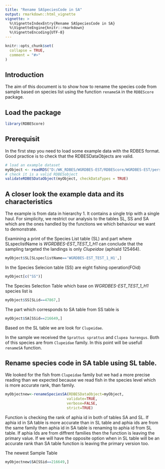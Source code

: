 ```yaml
---
title: "Rename SASpeciesCode in SA"
output: rmarkdown::html_vignette
vignette: >
  %\VignetteIndexEntry{Rename SASpeciesCode in SA}
  %\VignetteEngine{knitr::rmarkdown}
  %\VignetteEncoding{UTF-8}
---
```


```r
knitr::opts_chunk$set(
  collapse = TRUE,
  comment = "#>"
)
```

## Introduction
The aim of this document is to show how to rename the species code from sample 
based on species list using the function `renameSA` in the `RDBEScore` package.

## Load the package

```r
library(RDBEScore)
```

## Prerequisit
In the first step you need to load some example data with the RDBES format.
Good practice is to check that the RDBESDataObjects are valid. 

```r
# load an example dataset
myObject <- readRDS("D:/WK_RDBES/WGRDBES-EST/RDBEScore/WGRDBES-EST/personal/Kasia/vignettes/vignetteData/myObject.rds")
# check it is a valid RDBESobject
validateRDBESDataObject(myObject, checkDataTypes = TRUE)
```

## A closer look the example data and its characteristics

The example is from data in hierarchy 1. It contains a single trip with a single 
haul. For simplicity, we restrict our analysis to the tables SL, SS and SA which 
are the ones handled by the functions we which behaviour we want to demonstrate. 

Examining a print of the Species List table (SL) and part where SLspeclistName is 
*WGRDBES-EST_TEST_1_H1* can conclude that the sampling targeted the landings is 
only *Clupeidae* (aphiaId 125464).

```r
myObject$SL[SLspeclistName=='WGRDBES-EST_TEST_1_H1',]
```
In the Species Selecion table (SS) are eight fishing operation(FOid) 
```r
myObject[c("SS")]
```
The Species Selection Table which base on *WGRDBES-EST_TEST_1_H1* species list is

```r
myObject$SS[SLid==47867,]
```
The part which corresponds to SA table from SS table is

```r
myObject$SA[SSid==216649,]
```
Based on the SL table we are look for `Clupeidae`.

In the sample we received the `Sprattus sprattus` and `Clupea harengus`. Both of 
this species are from `Clupeidae` family. In this point will be usefull `renameSA` function.

## Rename species code in SA table using SL table.
We looked for the fish from `Clupeidae` family but we had a more precise reading 
than we expected because we read fish in the species level which is more accurate 
rank, than family.


```r
myObjectnew<-renameSpeciesSA(RDBESDataObject=myObject,
                            validate=TRUE,
                            verbose=FALSE,
                            strict=TRUE)
```
Function is checking the rank of aphia id in both of tables SA and SL. If aphia 
id in SA table is more accurate than in SL table and aphia ids are from the 
same family then aphia id in SA table is renaming to aphia id from SL table. If aphia Ids are from diffrent families then the function is leaving the primary value. If we will have the opposite option when in SL table will be an accurate rank than SA table function is leaving the primary version too.

The newest Sample Table
```r
myObjectnew$SA[SSid==216649,]
```
